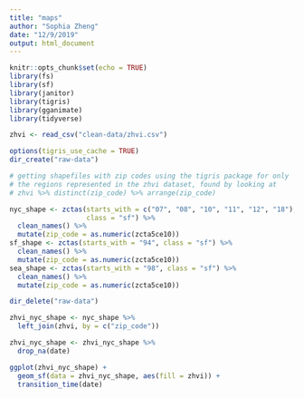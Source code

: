 ```yaml
---
title: "maps"
author: "Sophia Zheng"
date: "12/9/2019"
output: html_document
---
```


```r
knitr::opts_chunk$set(echo = TRUE)
library(fs)
library(sf)
library(janitor)
library(tigris)
library(gganimate)
library(tidyverse)

zhvi <- read_csv("clean-data/zhvi.csv")
```

```r
options(tigris_use_cache = TRUE)
dir_create("raw-data")

# getting shapefiles with zip codes using the tigris package for only 
# the regions represented in the zhvi dataset, found by looking at
# zhvi %>% distinct(zip_code) %>% arrange(zip_code)

nyc_shape <- zctas(starts_with = c("07", "08", "10", "11", "12", "18"), 
                   class = "sf") %>%
  clean_names() %>% 
  mutate(zip_code = as.numeric(zcta5ce10))
sf_shape <- zctas(starts_with = "94", class = "sf") %>%
  clean_names() %>% 
  mutate(zip_code = as.numeric(zcta5ce10))
sea_shape <- zctas(starts_with = "98", class = "sf") %>%
  clean_names() %>% 
  mutate(zip_code = as.numeric(zcta5ce10))

dir_delete("raw-data")
```


```r
zhvi_nyc_shape <- nyc_shape %>% 
  left_join(zhvi, by = c("zip_code"))

zhvi_nyc_shape <- zhvi_nyc_shape %>% 
  drop_na(date)

ggplot(zhvi_nyc_shape) +
  geom_sf(data = zhvi_nyc_shape, aes(fill = zhvi)) +
  transition_time(date)
```

